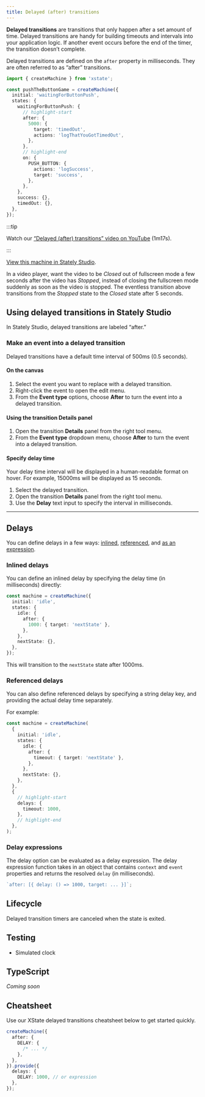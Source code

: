 ```yaml
---
title: Delayed (after) transitions
---
```


**Delayed transitions** are transitions that only happen after a set amount of time. Delayed transitions are handy for building timeouts and intervals into your application logic. If another event occurs before the end of the timer, the transition doesn’t complete.

Delayed transitions are defined on the `after` property in milliseconds. They are often referred to as “after” transitions.

```ts
import { createMachine } from 'xstate';

const pushTheButtonGame = createMachine({
  initial: 'waitingForButtonPush',
  states: {
    waitingForButtonPush: {
      // highlight-start
      after: {
        5000: {
          target: 'timedOut',
          actions: 'logThatYouGotTimedOut',
        },
      },
      // highlight-end
      on: {
        PUSH_BUTTON: {
          actions: 'logSuccess',
          target: 'success',
        },
      },
    },
    success: {},
    timedOut: {},
  },
});
```

:::tip

Watch our [“Delayed (after) transitions” video on YouTube](https://www.youtube.com/watch?v=5RE_eazRhrw&list=PLvWgkXBB3dd4I_l-djWVU2UGPyBgKfnTQ&index=12) (1m17s).

:::

<SkipDownLink
  text="Jump to learning more about delays in XState"
  link="#delays"
/>

<p>
  <ThemedImage
    alt="Video player state machine containing closed and opened states. On the Play event, the Closed state transitions to the Opened state. The Opened state invokes a startVideo actor and has a description of “The video player should be in full-screen mode.” The Opened state contains Playing and Paused states, which are transitioned between using the Pause and Play events. There’s a Stop event from the Opened state that transitions to the final state of Stopped. There’s a delayed transition from the Stopped state back to the Closed state after 5 seconds."
    sources={{
      light:
        '/assets/transitions-and-events/delayed-transitions/delayed-transitions.png',
      dark: '/assets/transitions-and-events/delayed-transitions/delayed-transitions-dm.png',
    }}
  />
</p>

[View this machine in Stately Studio](https://stately.ai/registry/editor/e13bef2b-bb13-4465-96ac-0bc25340688e?machineId=5671366b-05cf-43f5-a09a-b88373ea27c1).

In a video player, want the video to be *Closed* out of fullscreen mode a few seconds after the video has *Stopped*, instead of closing the fullscreen mode suddenly as soon as the video is stopped. The eventless transition above transitions from the *Stopped* state to the *Closed* state after 5 seconds.

## Using delayed transitions in Stately Studio

In Stately Studio, delayed transitions are labeled “after.”

### Make an event into a delayed transition

Delayed transitions have a default time interval of 500ms (0.5 seconds).

#### On the canvas

1. Select the event you want to replace with a delayed transition.
1. Right-click the event to open the edit menu.
2. From the **Event type** options, choose **After** to turn the event into a delayed transition.

#### Using the transition Details panel

1. Open the transition <Info size={18} /> **Details** panel from the right tool menu.
2. From the **Event type** dropdown menu, choose **After** to turn the event into a delayed transition.

#### Specify delay time 

Your delay time interval will be displayed in a human-readable format on hover. For example, 15000ms will be displayed as 15 seconds.

1. Select the delayed transition.
2. Open the transition <Info size={18} /> **Details** panel from the right tool menu.
3. Use the **Delay** text input to specify the interval in milliseconds.

---

## Delays

You can define delays in a few ways: [inlined](#inlined-delays), [referenced](#referenced-delays), and [as an expression](#delay-expressions).

### Inlined delays

You can define an inlined delay by specifying the delay time (in milliseconds) directly:

```ts
const machine = createMachine({
  initial: 'idle',
  states: {
    idle: {
      after: {
        1000: { target: 'nextState' },
      },
    },
    nextState: {},
  },
});
```

This will transition to the `nextState` state after 1000ms.

### Referenced delays

You can also define referenced delays by specifying a string delay key, and providing the actual delay time separately.

For example:

```ts
const machine = createMachine(
  {
    initial: 'idle',
    states: {
      idle: {
        after: {
          timeout: { target: 'nextState' },
        },
      },
      nextState: {},
    },
  },
  {
    // highlight-start
    delays: {
      timeout: 1000,
    },
    // highlight-end
  },
);
```

### Delay expressions

The delay option can be evaluated as a delay expression. The delay expression function takes in an object that contains `context` and `event` properties and returns the resolved `delay` (in milliseconds).

```ts
`after: [{ delay: () => 1000, target: ... }]`;
```

## Lifecycle

Delayed transition timers are canceled when the state is exited.

## Testing

- Simulated clock

## TypeScript

_Coming soon_

## Cheatsheet

Use our XState delayed transitions cheatsheet below to get started quickly.

```ts
createMachine({
  after: {
    DELAY: {
      /* ... */
    },
  },
}).provide({
  delays: {
    DELAY: 1000, // or expression
  },
});
```
